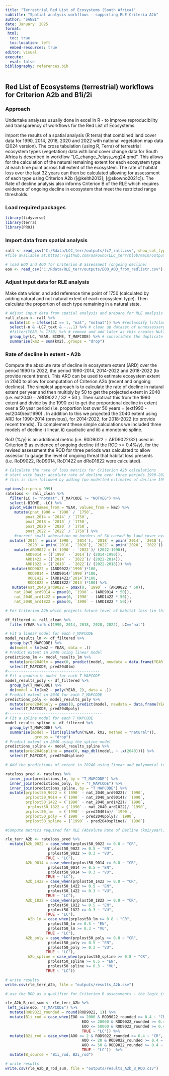 ```yaml
---
title: "Terrestrial Red List of Ecosystems (South Africa)"
subtitle: "Spatial analysis workflows - supporting RLE Criteria A2b"
author: "SANBI"
date: January  2025
format: 
 html:
  toc: true
  toc-location: left
  embed-resources: true
editor: visual
execute: 
  eval: false
bibliography: references.bib
---
```


## Red List of Ecosystems (terrestrial) workflows for Criterion A2b and B1i/2i

### Approach

Undertake analyses usually done in excel in R - to improve reproducibility and transparency of workflows for the Red List of Ecosystems.

Import the results of a spatial analysis (R terra) that combined land cover data for 1990, 2014, 2018, 2020 and 2022 with national vegetation map data (2024 version). The cross tabulation (using R, Terra) of terrestrial ecosystem types (vegetation) data with land cover change data for South Africa is described in workflow "LC_change_7class_veg24.qmd". This allows for the calculation of the natural remaining extent for each ecosystem type at each time point across full extent of the ecosystem. The rate of habitat loss over the last 32 years can then be calculated allowing for assessment of each type using Criterion A2b ([@keith2013]; [@skowno2021c]). The Rate of decline analysis also informs Criterion B of the RLE which requires evidence of ongoing decline in ecosystem that meet the restricted range thresholds.

### Load required packages

```r
library(tidyverse)
library(terra)
library(PROJ)
```

### Import data from spatial analysis

```r
rall <- read_csv("C:/Rdata/LCC_terr/outputs/lc7_rall.csv", show_col_types = FALSE) #import the version NOT masked to SA and save in chosen location 
#file available at:https://github.com/askowno/LLC_terr/blob/main/outputs/lc7_rall.csv

# load EOO and AOO for Criterion B assessment (ongoing decline)
eoo <- read_csv("C:/Rdata/RLE_terr/outputs/EOO_AOO_from_redlistr.csv")
```

### Adjust input data for RLE analysis

Make data wider, and add reference time point of 1750 (calculated by adding natural and not natural extent of each ecosystem type). Then calculate the proportion of each type remaining in a natural state.

```r
# Adjust input data from spatial analysis and prepare for RLE analysis   
rall_clean <- rall %>%   
  mutate(LC = ifelse(LC == 1, "nat", "notnat")) %>% #reclassify lc7class to binary 
  select(-n & -LC7_text & -...1) %>% # clean up dataset of unnessessary fields
  #filter(YEAR != 1750) %>% # remove and add later as this creates Null rows for empty classes when using wide approach....   
  group_by(LC, YEAR, BIOME, T_MAPCODE) %>% # consolidate the duplicate rows following reclass   
  summarise(km2 = sum(km2),.groups = "drop") 

```

### Rate of decline in extent - A2b

Compute the absolute rate of decline in ecosystem extent (ARD) over the period 1990 to 2022, the period 1990-2014, 2014-2022 and 2018-2022 (to provide recent trend). This ARD can be used to estimate ecosystem extent in 2040 to allow for computation of Criterion A2b (recent and ongoing declines). The simplest approach is to calculate the rate of decline in natural extent per year and then multiply by 50 to get the projected extent in 2040 (i.e. ext2040 = ARD9022 / 32 \* 50 ). Then subtract this from the 1990 extent and divide by the 1990 ext to get the proportional decline in extent over a 50 year period (i.e. proportion lost over 50 years = (ext1990 - ext2040/ext1990) . In addition to this we projected the 2040 extent using ARD for 1990-2014 (previous), for 2014-2022, for 2018-2022 (to provide recent trends). To complement these simple calculations we included three models of decline i) linear, ii) quadratic and iii) a monotonic spline.

RoD (%/y) is an additional metric (i.e. R0D9022 = ARD9022/32) used in Criterion B as evidence of ongoing decline (if the ROD \>= 0.4%/y), for the revised assessment the ROD for three periods was calculated to allow assessor to gauge the level of ongoing threat that habitat loss presents (i.e. RoD9022, RoD9014, RoD1422 an dRoD1822 were calculated).

```r
# Calculate the rate of loss metrics for Criterion A2b calculations
# start with basic absolute rate of decline over three periods 1990-2022 (main period) 1990-2014 (previous period) and 2014 - 2022 (recent period)
# this is then followed by adding two modelled estimates of decline 1990-2022 using linear and quadratic models. 

options(scipen = 999)
rateloss <- rall_clean %>%   
  filter(LC != "notnat", T_MAPCODE != "NOTVEG") %>%
  select(-BIOME, -LC) %>%
  pivot_wider(names_from = YEAR, values_from = km2) %>%   
    mutate(pnat_1990 = `1990` / `1750`, 
         pnat_2014 = `2014` / `1750`,           
         pnat_2018 = `2018` / `1750`,           
         pnat_2020 = `2020` / `1750`,          
         pnat_2022 = `2022` / `1750`) %>%
    #correct small abberation on borders of SA caused by land cover extent differences 
  mutate(`2014` = pmin(`1990`, `2014`), `2018` = pmin(`2014`, `2018`), 
         `2020` = pmin(`2018`, `2020`), `2022` = pmin(`2020`, `2022`)) %>%
    mutate(ARD9022 = ((`1990` - `2022`)/ (2022-1990)), 
         ARD9014 = ((`1990` - `2014`)/ (2014-1990)), 
         ARD1422 = ((`2014` - `2022`)/ (2022-2014)),
         ARD1822 = ((`2018` - `2022`)/ (2022-2018))) %>%
   mutate(ROD9022 = (ARD9022/`1990`)*100, 
          ROD9014 = (ARD9014/`1990`)*100,
          ROD1422 = (ARD1422/`2014`)*100,
          ROD1822 = (ARD1822/`2014`)*100) %>%
   mutate(nat_2040_ard9022 = pmax(0, `1990` - (ARD9022 * 50)),
    nat_2040_ard9014 = pmax(0, `1990` - (ARD9014 * 50)),
    nat_2040_ard1422 = pmax(0, `1990` - (ARD1422 * 50)),
    nat_2040_ard1822 = pmax(0, `1990` - (ARD1822 * 50)))
```

```r
# For Criterion A2b which projects future level of habitat loss (in this study to 2040) we have used a simplistic model (above) of decline using the first and last time points (1990 and 2022). In this code we model the rate of decline using a linear model and a quadratic model (polynomial) to more accuratley estimate remaining natural habitat in 2040. 

df_filtered <- rall_clean %>%
  filter(YEAR %in% c(1990, 2014, 2018, 2020, 2022), LC=="nat") 

# Fit a linear model for each T_MAPCODE
model_results_lm <- df_filtered %>%
  group_by(T_MAPCODE) %>%
  do(model = lm(km2 ~ YEAR, data = .))
# Predict extent in 2040 using linear model 
predictions_lm <- model_results_lm %>%
  mutate(pred2040lm = pmax(0, predict(model, newdata = data.frame(YEAR = 2040)))) %>%
  select(T_MAPCODE, pred2040lm)
#-----------------------------------------
# Fit a quadratic model for each T_MAPCODE
model_results_poly <- df_filtered %>%
  group_by(T_MAPCODE) %>%
  do(model = lm(km2 ~ poly(YEAR, 2), data = .))
# Predict extent in 2040 for each T_MAPCODE
predictions_poly <- model_results_poly %>%
  mutate(pred2040poly = pmax(0, predict(model, newdata = data.frame(YEAR = 2040)))) %>%
  select(T_MAPCODE, pred2040poly)
#------------------------------------------
# Fit a spline model for each T_MAPCODE
model_results_spline <- df_filtered %>%
  group_by(T_MAPCODE) %>%
  summarise(model = list(splinefun(YEAR, km2, method = "natural")), 
            .groups = "drop")
# Predict extent in 2040 using the spline model
predictions_spline <- model_results_spline %>%
  mutate(pred2040spline = pmax(0, map_dbl(model, ~ .x(2040)))) %>%
  select(T_MAPCODE, pred2040spline)

# Add the predictions of extent in 20240 using linear and polynomial to the rateloss tibble

rateloss_pred <- rateloss %>%
  inner_join(predictions_lm, by = "T_MAPCODE") %>%
  inner_join(predictions_poly, by = "T_MAPCODE") %>%
  inner_join(predictions_spline, by = "T_MAPCODE") %>%
  mutate(prplost50_9022 = (`1990` - nat_2040_ard9022)/ `1990`, 
         prplost50_9014 = (`1990` - nat_2040_ard9014)/ `1990`,
         prplost50_1422 = (`1990` - nat_2040_ard1422)/ `1990`,
          prplost50_1822 = (`1990` - nat_2040_ard1822)/ `1990`,
         prplost50_lm   = (`1990` - pred2040lm)/ `1990`,
         prplost50_poly = (`1990` - pred2040poly)/ `1990`,
         prplost50_spline = (`1990` - pred2040spline)/ `1990`)
```

```r
#Compute metrics required for RLE (Absolute Rate of Decline (km2/year), Rate of Decline (%/year), Proportion Lost over 50years, Projected extent in 2040). And then assess Criterion A3 and A2b

rle_terr_A2b <- rateloss_pred %>%
  mutate(A2b_9022 = case_when(prplost50_9022 >= 0.8 ~ "CR",
                   prplost50_9022 >= 0.5 ~ "EN",
                   prplost50_9022 >= 0.3 ~ "VU",
                  TRUE ~ "LC"), 
         A2b_9014 = case_when(prplost50_9014 >= 0.8 ~ "CR",
                   prplost50_9014 >= 0.5 ~ "EN",
                   prplost50_9014 >= 0.3 ~ "VU",
                  TRUE ~ "LC"),
         A2b_1422 = case_when(prplost50_1422 >= 0.8 ~ "CR",
                   prplost50_1422 >= 0.5 ~ "EN",
                   prplost50_1422 >= 0.3 ~ "VU",
                  TRUE ~ "LC"), 
         A2b_1822 = case_when(prplost50_1822 >= 0.8 ~ "CR",
                   prplost50_1822 >= 0.5 ~ "EN",
                   prplost50_1822 >= 0.3 ~ "VU",
                  TRUE ~ "LC"), 
          A2b_lm = case_when(prplost50_lm >= 0.8 ~ "CR",
                   prplost50_lm >= 0.5 ~ "EN",
                   prplost50_lm >= 0.3 ~ "VU",
                  TRUE ~ "LC"), 
         A2b_poly = case_when(prplost50_poly >= 0.8 ~ "CR",
                   prplost50_poly >= 0.5 ~ "EN",
                   prplost50_poly >= 0.3 ~ "VU",
                  TRUE ~ "LC"), 
          A2b_spline = case_when(prplost50_spline >= 0.8 ~ "CR",
                   prplost50_spline >= 0.5 ~ "EN",
                   prplost50_spline >= 0.3 ~ "VU",
                  TRUE ~ "LC"))    

# write results
write.csv(rle_terr_A2b, file = "outputs/results_A2b.csv")
```

```r
# use the ROD as a qualifier for Criterion B assessments - the logic is that rapid ongoing rates of habitat loss  are sufficient evidence of "ongoing decline" for range restricted ecosystems types. 

rle_A2b_B_rod_sum <- rle_terr_A2b %>%
 left_join(eoo, "T_MAPCODE") %>%
  mutate(ROD9022_rounded = round(ROD9022, 1)) %>%
  mutate(B1i_rod = case_when(EOO <= 2000 & ROD9022_rounded >= 0.4 ~ "CR", 
                                  EOO <= 20000 & ROD9022_rounded >= 0.4 ~ "EN", 
                                  EOO <= 50000 & ROD9022_rounded >= 0.4 ~ "VU", 
                                  TRUE ~ "LC")) %>%
  mutate(B2i_rod = case_when(AOO <= 2 & ROD9022_rounded >= 0.4 ~ "CR", 
                                  AOO <= 20 & ROD9022_rounded >= 0.4 ~ "EN", 
                                  AOO <= 50 & ROD9022_rounded >= 0.4 ~ "VU", 
                                  TRUE ~ "LC"))  %>%
  mutate(B_source = "B1i_rod, B2i_rod")

# write results
write.csv(rle_A2b_B_rod_sum, file = "outputs/results_A2b_B_ROD.csv")
```
